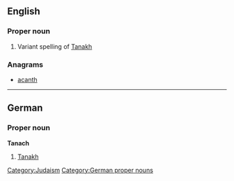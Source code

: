==English==

===Proper noun===
{{en-proper noun}}

# Variant spelling of [[Tanakh]]

===Anagrams===
* [[acanth#English|acanth]]


----

==German==
===Proper noun===
'''Tanach'''

# [[Tanakh]]

[[Category:Judaism]]
[[Category:German proper nouns]]